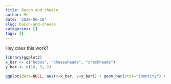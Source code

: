 ```yaml
---
title: Bacon and cheese
author: Me
date: '2020-06-10'
slug: bacon-and-cheese
categories: []
tags: []
---
```


Hey does this work?

```r
library(ggplot2)
x_bar <- c("hobos", "cheeseheads", "crackheads")
y_bar <- c(10, 3, 2)

ggplot(data=NULL, aes(x=x_bar, y=y_bar)) + geom_bar(stat="identity") + ggtitle("expected wins")
```

